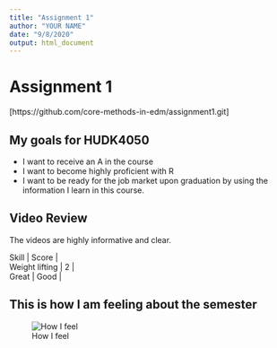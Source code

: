 ```yaml
---
title: "Assignment 1"
author: "YOUR NAME"
date: "9/8/2020"
output: html_document
---
```

# Assignment 1

[https://github.com/core-methods-in-edm/assignment1.git]

## My goals for HUDK4050  

* I want to receive an A in the course
* I want to become highly proficient with R
* I want to be ready for the job market upon graduation by using the information I learn in this course.

## Video Review  

The videos are highly informative and clear.

| Skill          | Score | 
| Weight lifting | 2     |
| Great          | Good  |

## This is how I am feeling about the semester

![How I feel](unnamed.png)



